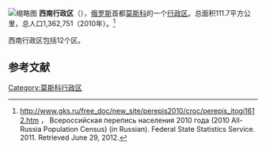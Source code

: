 [[File:Msk_uzao.png|缩略图]]
'''西南行政区'''（{{lang-rus|Юго-Западный административный округ|Yugo-Zapadny adminstrativny okrug}}），[[俄罗斯|俄罗斯]]首都[[莫斯科|莫斯科]]的一个[[莫斯科行政区划|行政区]]。总面积111.7平方公里，总人口1,362,751（2010年）。<ref>[http://www.gks.ru/free_doc/new_site/perepis2010/croc/perepis_itogi1612.htm http://www.gks.ru/free_doc/new_site/perepis2010/croc/perepis_itogi1612.htm] {{Wayback|url=http://www.gks.ru/free_doc/new_site/perepis2010/croc/perepis_itogi1612.htm |date=20180724032352 }}， Всероссийская перепись населения 2010 года (2010 All-Russia Population Census) (in Russian). Federal State Statistics Service. 2011. Retrieved June 29, 2012.</ref>

西南行政区包括12个区。

==参考文献==
{{reflist}}

[[Category:莫斯科行政区|Category:莫斯科行政区]]